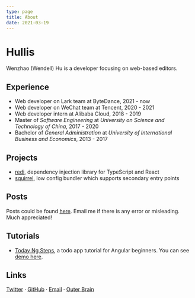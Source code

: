 ```yaml
---
type: page
title: About
date: 2021-03-19
---
```


# Hullis

Wenzhao (Wendell) Hu is a developer focusing on web-based editors.

## Experience

- Web developer on Lark team at ByteDance, 2021 - now
- Web developer on WeChat team at Tencent, 2020 - 2021
- Web developer intern at Alibaba Cloud, 2018 - 2019
- Master of _Software Engineering_ at _University on Science and Technology of China_, 2017 - 2020
- Bachelor of _General Administration_ at _University of International Business and Economics_, 2013 - 2017

## Projects

- [redi](https://redi.wendell.fun), dependency injection library for TypeScript and React
- [squirrel](https://github.com/hullis/squirrel), low config bundler which supports secondary entry points

## Posts

Posts could be found [here](/posts). Email me if there is any error or misleading. Much appreciated!

## Tutorials

- [Today Ng Steps](https://github.com/NG-ZORRO/today-ng-steps), a todo app tutorial for Angular beginners. You can see [demo here](https://ng-zorro.github.io/today-ng-steps/main).

## Links

[Twitter](https://twitter.com/hullis_) · [GitHub](https://github.com/hullis) · [Email](mailto:hullis@foxmail.com) · [Outer Brain](https://hullis.notion.site/e60af5e453364ce69788b8c23eadc707?v=8183456a6bea4802963869f5ba7da3f7)
